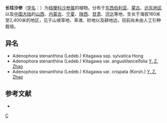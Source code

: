 {{Speciesbox 
| genus = Adenophora
| species = stenanthina
| authority = (Ledeb.) Kitagawa
| subdivision_ranks =[[亚种|亚种]]
| subdivision =
* 长柱沙参 ''A. s.'' subsp. ''stenanthina''
* [[林沙滩|林沙滩]] ''A. s.'' subsp. ''sylvatica''
}}

'''长柱沙参'''（[[学名|学名]]：{{lang|la|''Adenophora stenanthina''}}）为[[桔梗科|桔梗科]][[沙参属|沙参属]]的植物。分布于[[东西伯利亚|东西伯利亚]]、[[蒙古|蒙古]]、[[远东地区|远东地区]]以及[[中国大陆|中国大陆]]的[[山西|山西]]、[[内蒙古|内蒙古]]、[[宁夏|宁夏]]、[[陕西|陕西]]、[[甘肃|甘肃]]、[[河北|河北]]等地，生长于海拔160米至2,400米的地区，见于山坡草地、草滩、砂地以及耕地边，目前尚未由人工引种栽培。

== 异名 ==
* Adenophora stenanthina (Ledeb.) Kitagawa ssp. sylvatica Hong
* Adenophora stenanthina (Ledeb.) Kitagawa var. angustilanceifolia [[赵一之|Y. Z. Zhao]]
* Adenophora stenanthina (Ledeb.) Kitagawa var. crispata (Korsh.) [[赵一之|Y. Z. Zhao]]

== 参考文献 ==
<div class="references-small">
* {{cite web| url =http://www.bioinfo.cn/db05/KmzwSpecies.php?action=view&id=3273| title =长柱沙参（原亚种）| work =《中国高等植物数据库全库》| publisher =中国科学院微生物研究所| author =昆明植物研究所| accessdate =2009-02-24| deadurl =yes| archiveurl =https://web.archive.org/web/20160305093644/http://www.bioinfo.cn/db05/KmzwSpecies.php?action=view&id=3273| archivedate =2016-03-05}}
</div>
{{Taxonbar|from=Q15226467}}

[[Category:沙参属|C]]


{{植物小作品}}